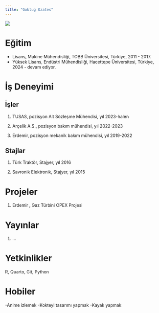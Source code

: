 ```yaml
---
title: "Goktug Ozates"
---
```

![](/assets/images/Vesikalik_Goktug.jpg){fig-align="center"}

# Eğitim

-   Lisans, Makine Mühendisliği, TOBB Üniversitesi, Türkiye, 2011 - 2017.
-   Yüksek Lisans, Endüstri Mühendisliği, Hacettepe Üniversitesi, Türkiye, 2024 - devam ediyor.

# İş Deneyimi

## İşler

1.  TUSAS, pozisyon Alt Sözleşme Mühendisi, yıl 2023-halen

2.  Arçelik A.S., pozisyon bakım mühendisi, yıl 2022-2023

3.  Erdemir, pozisyon mekanik bakım mühendisi, yıl 2019-2022

## Stajlar

1.  Türk Traktör, Stajyer, yıl 2016

2.  Savronik Elektronik, Stajyer, yıl 2015

# Projeler

1.  Erdemir , Gaz Türbini OPEX Projesi

# Yayınlar

1.  ...

# Yetkinlikler

R, Quarto, Git, Python

# Hobiler
 -Anime izlemek
 -Kokteyl tasarımı yapmak
 -Kayak yapmak